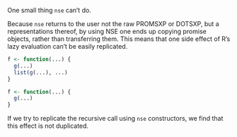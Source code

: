 One small thing `nse` can't do.

Because `nse` returns to the user not the raw PROMSXP or DOTSXP, but a
representations thereof, by using NSE one ends up copying promise
objects, rather than transferring them. This means that one side
effect of R's lazy evaluation can't be easily replicated.


```R
f <- function(...) {
  g(...)
  list(g(...), ...)
}
```

```R
f <- function(...) {
  g(...)
}
```

If we try to replicate the recursive call using `nse` constructors, we
find that this effect is not duplicated.

```R

```
